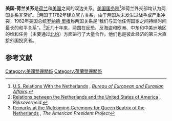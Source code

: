 {{Infobox bilateral relations|美國－荷蘭|Netherlands|USA|filetype=svg}}
'''美国-荷兰关系'''是[[荷兰|荷兰]]和[[美国|美国]]之间的双边关系。[[美国国务院|美国国务院]]<ref>[https://2009-2017.state.gov/r/pa/ei/bgn/3204.htm U.S. Relations With the Netherlands] {{Wayback|url=https://2009-2017.state.gov/r/pa/ei/bgn/3204.htm |date=20190604190845 }}, ''[[Bureau_of_European_and_Eurasian_Affairs|Bureau of European and Eurasian Affairs]]''.</ref>和荷兰外交部均认为两国关系非常好。<ref>[https://www.government.nl/topics/international-relations/overview-countries-and-regions/united-states Relations between the Netherlands and the United States of America] {{Webarchive|url=https://web.archive.org/web/20170819062358/https://www.government.nl/topics/international-relations/overview-countries-and-regions/united-states |date=2017-08-19 }}, ''Rijksoverheid''.</ref>两国于1782年建立官方关系，由于两国从未发生过战争或严重冲突，1982年美国总统[[罗纳德·里根|罗纳德·里根]]称两国关系是“我们与其他任何国家之间持续时间最长的和平关系”。<ref>[http://www.presidency.ucsb.edu/ws/?pid=42416 Remarks at the Welcoming Ceremony for Queen Beatrix of the Netherlands] {{Wayback|url=http://www.presidency.ucsb.edu/ws/?pid=42416 |date=20180614150438 }}, ''The American President Project''</ref>近几十年来，两国在反恐、反海盗和欧洲、中东和中美洲地区的维和任务（主要通过[[北约|北约]]）方面进行了大量合作。他们也是彼此经济的第三大直接外国投资者。
== 参考文献 ==
{{reflist}}
{{美国外交}}
{{荷兰外交}}

[[Category:美國雙邊關係|Category:美國雙邊關係]]
[[Category:荷蘭雙邊關係|Category:荷蘭雙邊關係]]